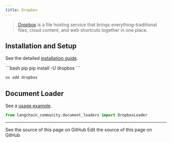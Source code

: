 ```yaml
---
title: Dropbox
---
```


>[Dropbox](https://en.wikipedia.org/wiki/Dropbox) is a file hosting service that brings everything-traditional
> files, cloud content, and web shortcuts together in one place.


## Installation and Setup

See the detailed [installation guide](/oss/python/integrations/document_loaders/dropbox#prerequisites).

<CodeGroup>
```bash pip
pip install -U dropbox
```

```bash uv
uv add dropbox
```
</CodeGroup>

## Document Loader

See a [usage example](/oss/python/integrations/document_loaders/dropbox).

```python
from langchain_community.document_loaders import DropboxLoader
```

---

<CardGroup cols={2}>
  <Card title="View Source" icon="eye" href="https://github.com/langchain-ai/docs/blob/main/src/oss/python/integrations/providers/dropbox.mdx">
    See the source of this page on GitHub
  </Card>
  <Card title="Edit Source" icon="pen-to-square" href="https://github.com/langchain-ai/docs/edit/main/src/oss/python/integrations/providers/dropbox.mdx">
    Edit the source of this page on GitHub
  </Card>
</CardGroup>
